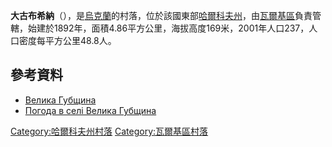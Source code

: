 {{coord|49|43|1|N|35|34|48|E|scale:100000_region:UA|display=title}}

'''大古布希納'''（{{lang-uk|Велика Губщина}}），是[[烏克蘭|烏克蘭]]的村落，位於該國東部[[哈爾科夫州|哈爾科夫州]]，由[[瓦爾基區|瓦爾基區]]負責管轄，始建於1892年，面積4.86平方公里，海拔高度169米，2001年人口237，人口密度每平方公里48.8人。

==參考資料==
* [http://gska2.rada.gov.ua/pls/z7502/A005?rdat1=09.01.2009&rf7571=32567 Велика Губщина]{{dead link|date=2017年12月 |bot=InternetArchiveBot |fix-attempted=yes }}
* [http://weather.in.ua/ua/har'kovskaja/2745 Погода в селі Велика Губщина]{{Wayback|url=http://weather.in.ua/ua/har%27kovskaja/2745 |date=20160323024121 }}

{{DEFAULTSORT:Велика Губщина}}
[[Category:哈爾科夫州村落|Category:哈爾科夫州村落]]
[[Category:瓦爾基區村落|Category:瓦爾基區村落]]


{{Kharkiv-geo-stub}}